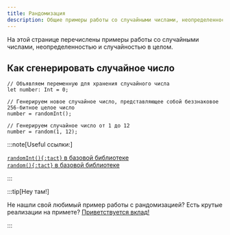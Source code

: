 ```yaml
---
title: Рандомизация
description: Общие примеры работы со случайными числами, неопределенностью и случайностью в целом
---
```


На этой странице перечислены примеры работы со случайными числами, неопределенностью и случайностью в целом.

## Как сгенерировать случайное число

```tact
// Объявляем переменную для хранения случайного числа
let number: Int = 0;

// Генерируем новое случайное число, представляющее собой беззнаковое 256-битное целое число
number = randomInt();

// Генерируем случайное число от 1 до 12
number = random(1, 12);
```

:::note[Useful ссылки:]

  [`randomInt(){:tact}` в базовой библиотеке](/ru/ref/core-random#randomint)\
[`random(){:tact}`  в базовой библиотеке](/ru/ref/core-random#random)

:::

:::tip[Hey там!]

  Не нашли свой любимый пример работы с рандомизацией? Есть крутые реализации на примете? [Приветствуется вклад!](https://github.com/tact-lang/tact/issues)

:::
